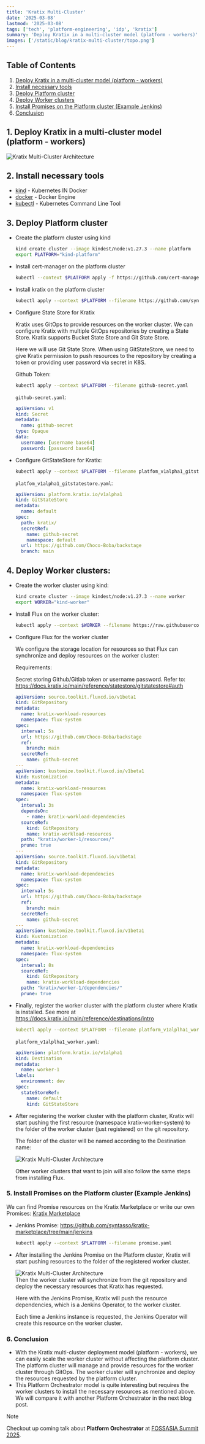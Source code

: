 ```yaml
---
title: 'Kratix Multi-Cluster'
date: '2025-03-08'
lastmod: '2025-03-08'
tags: ['tech', 'platform-engineering', 'idp', 'kratix']
summary: 'Deploy Kratix in a multi-cluster model (platform - workers)'
images: ['/static/blog/kratix-multi-cluster/topo.png']
---
```

## Table of Contents
1. [Deploy Kratix in a multi-cluster model (platform - workers)](#1-deploy-kratix-in-a-multi-cluster-model-platform---workers)
2. [Install necessary tools](#2-install-necessary-tools)
3. [Deploy Platform cluster](#3-deploy-platform-cluster)
4. [Deploy Worker clusters](#4-deploy-worker-clusters)
5. [Install Promises on the Platform cluster (Example Jenkins)](#5-install-promises-on-the-platform-cluster-example-jenkins)
6. [Conclusion](#6-conclusion)

## 1. Deploy Kratix in a multi-cluster model (platform - workers)
<div style={{ textAlign: "center" }}>
  <img
    src="/static/blog/kratix-multi-cluster/topo.png"
    alt="Kratix Multi-Cluster Architecture"
    style={{ width: "100%", display: "block", margin: "0 auto" }}
  />
</div>

## 2. Install necessary tools
- [kind](https://kind.sigs.k8s.io/docs/user/quick-start/) - Kubernetes IN Docker
- [docker](https://docs.docker.com/get-docker/) - Docker Engine
- [kubectl](https://kubernetes.io/docs/tasks/tools/install-kubectl/) - Kubernetes Command Line Tool

## 3. Deploy Platform cluster
- Create the platform cluster using kind
  ```sh
  kind create cluster --image kindest/node:v1.27.3 --name platform
  export PLATFORM="kind-platform"
  ```
- Install cert-manager on the platform cluster
  ```sh
  kubectl --context $PLATFORM apply -f https://github.com/cert-manager/cert-manager/releases/download/v1.12.0/cert-manager.yaml
  ```
- Install kratix on the platform cluster
  ```sh
  kubectl apply --context $PLATFORM --filename https://github.com/syntasso/kratix/releases/latest/download/kratix.yaml
  ```
- Configure State Store for Kratix

  Kratix uses GitOps to provide resources on the worker cluster. We can configure Kratix with multiple GitOps repositories by creating a State Store. Kratix supports Bucket State Store and Git State Store.
  
  Here we will use Git State Store. When using GitStateStore, we need to give Kratix permission to push resources to the repository by creating a token or providing user password via secret in K8S.

  Github Token:
  ```sh
  kubectl apply --context $PLATFORM --filename github-secret.yaml
  ```
  `github-secret.yaml`:
  ```yaml
  apiVersion: v1
  kind: Secret
  metadata:
    name: github-secret
  type: Opaque
  data:
    username: [username base64]
    password: [password base64]
  ```
- Configure GitStateStore for Kratix:
  ```sh
  kubectl apply --context $PLATFORM --filename platfom_v1alpha1_gitstatestore.yaml
  ```
  `platfom_v1alpha1_gitstatestore.yaml`:
  ```yaml
  apiVersion: platform.kratix.io/v1alpha1
  kind: GitStateStore
  metadata:
    name: default
  spec:
    path: kratix/
    secretRef:
      name: github-secret
      namespace: default
    url: https://github.com/Choco-Boba/backstage
    branch: main
  ```
## 4. Deploy Worker clusters:
- Create the worker cluster using kind:
  ```sh
  kind create cluster --image kindest/node:v1.27.3 --name worker
  export WORKER="kind-worker"
  ```
- Install Flux on the worker cluster:
  ```sh
  kubectl apply --context $WORKER --filename https://raw.githubusercontent.com/syntasso/kratix/main/hack/destination/gitops-tk-install.yaml
  ```
- Configure Flux for the worker cluster
  
  We configure the storage location for resources so that Flux can synchronize and deploy resources on the worker cluster:
  
  Requirements:
  
  Secret storing Github/Gitlab token or username password. Refer to: https://docs.kratix.io/main/reference/statestore/gitstatestore#auth
  ```yaml
  apiVersion: source.toolkit.fluxcd.io/v1beta1
  kind: GitRepository
  metadata:
    name: kratix-workload-resources
    namespace: flux-system
  spec:
    interval: 5s
    url: https://github.com/Choco-Boba/backstage
    ref:
      branch: main
    secretRef:
      name: github-secret
  ---
  apiVersion: kustomize.toolkit.fluxcd.io/v1beta1
  kind: Kustomization
  metadata:
    name: kratix-workload-resources
    namespace: flux-system
  spec:
    interval: 3s
    dependsOn:
      - name: kratix-workload-dependencies
    sourceRef:
      kind: GitRepository
      name: kratix-workload-resources
    path: "kratix/worker-1/resources/"
    prune: true
  ---
  apiVersion: source.toolkit.fluxcd.io/v1beta1
  kind: GitRepository
  metadata:
    name: kratix-workload-dependencies
    namespace: flux-system
  spec:
    interval: 5s
    url: https://github.com/Choco-Boba/backstage
    ref:
      branch: main
    secretRef:
      name: github-secret
  ---
  apiVersion: kustomize.toolkit.fluxcd.io/v1beta1
  kind: Kustomization
  metadata:
    name: kratix-workload-dependencies
    namespace: flux-system
  spec:
    interval: 8s
    sourceRef:
      kind: GitRepository
      name: kratix-workload-dependencies
    path: "kratix/worker-1/dependencies/"
    prune: true
  ```
- Finally, register the worker cluster with the platform cluster where Kratix is installed. See more at https://docs.kratix.io/main/reference/destinations/intro

  ```yaml
  kubectl apply --context $PLATFORM --filename platform_v1alplha1_worker.yaml
  ```
  `platform_v1alplha1_worker.yaml`:
  ```yaml
  apiVersion: platform.kratix.io/v1alpha1
  kind: Destination
  metadata:
    name: worker-1
  labels:
    environment: dev
  spec:
    stateStoreRef:
      name: default
      kind: GitStateStore
  ```
- After registering the worker cluster with the platform cluster, Kratix will start pushing the first resource (namespace kratix-worker-system) to the folder of the worker cluster (just registered) on the git repository.

  The folder of the cluster will be named according to the Destination name:
  
  <div style={{ textAlign: "center" }}>
    <img
      src="/static/blog/kratix-multi-cluster/folder_1.png"
      alt="Kratix Multi-Cluster Architecture"
      style={{ width: "100%", display: "block", margin: "0 auto" }}
    />
  </div>

  Other worker clusters that want to join will also follow the same steps from installing Flux.

### 5. Install Promises on the Platform cluster (Example Jenkins)
We can find Promise resources on the Kratix Marketplace or write our own Promises: [Kratix Marketplace](https://docs.kratix.io/marketplace)
- Jenkins Promise: https://github.com/syntasso/kratix-marketplace/tree/main/jenkins
  ```sh
  kubectl apply --context $PLATFORM --filename promise.yaml
  ```
- After installing the Jenkins Promise on the Platform cluster, Kratix will start pushing resources to the folder of the registered worker cluster.
  <div style={{ textAlign: "center" }}>
    <img
      src="/static/blog/kratix-multi-cluster/folder_2.png"
      alt="Kratix Multi-Cluster Architecture"
      style={{ width: "100%", display: "block", margin: "0 auto" }}
    />
  </div>
  Then the worker cluster will synchronize from the git repository and deploy the necessary resources that Kratix has requested.
  
  Here with the Jenkins Promise, Kratix will push the resource dependencies, which is a Jenkins Operator, to the worker cluster.
  
  Each time a Jenkins instance is requested, the Jenkins Operator will create this resource on the worker cluster.

### 6. Conclusion
- With the Kratix multi-cluster deployment model (platform - workers), we can easily scale the worker cluster without affecting the platform cluster. The platform cluster will manage and provide resources for the worker cluster through GitOps. The worker cluster will synchronize and deploy the resources requested by the platform cluster.
- This Platform Orchestrator model is quite interesting but requires the worker clusters to install the necessary resources as mentioned above. We will compare it with another Platform Orchestrator in the next blog post.
> [!NOTE]  
> Checkout up coming talk about **Platform Orchestrator** at [FOSSASIA Summit 2025](https://eventyay.com/e/4c0e0c27/session/9434).

